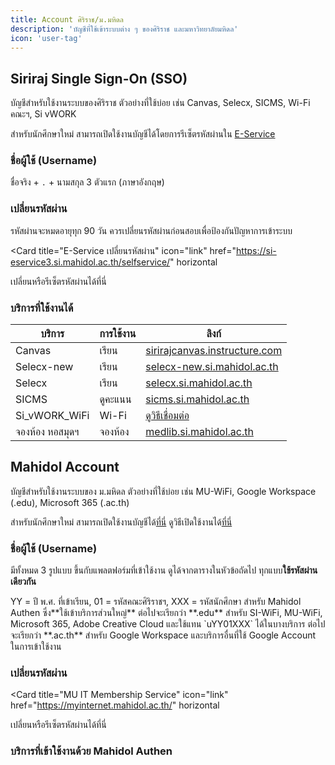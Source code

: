 ```yaml
---
title: Account ศิริราช/ม.มหิดล
description: 'บัญชีที่ใช้เข้าระบบต่าง ๆ ของศิริราช และมหาวิทยาลัยมหิดล'
icon: 'user-tag'
---
```


## Siriraj Single Sign-On (SSO)

บัญชีสำหรับใช้งานระบบของศิริราช ตัวอย่างที่ใช้บ่อย เช่น Canvas, Selecx, SICMS, Wi-Fi คณะฯ, Si vWORK

สำหรับนักศึกษาใหม่ สามารถเปิดใช้งานบัญชีได้โดยการรีเซ็ตรหัสผ่านใน
[E-Service](https://si-eservice3.si.mahidol.ac.th/selfservice/)

### ชื่อผู้ใช้ (Username)

<ParamField path="firstname.sur">ชื่อจริง + `.` + นามสกุล 3 ตัวแรก (ภาษาอังกฤษ)</ParamField>

### เปลี่ยนรหัสผ่าน

รหัสผ่านจะหมดอายุทุก 90 วัน ควรเปลี่ยนรหัสผ่านก่อนสอบเพื่อป้องกันปัญหาการเข้าระบบ

<Card
  title="E-Service เปลี่ยนรหัสผ่าน"
  icon="link"
  href="https://si-eservice3.si.mahidol.ac.th/selfservice/"
  horizontal
>
  เปลี่ยนหรือรีเซ็ตรหัสผ่านได้ที่นี่
</Card>

### บริการที่ใช้งานได้

| บริการ          | การใช้งาน | ลิงก์                                                                      |
| --------------- | --------- | -------------------------------------------------------------------------- |
| Canvas          | เรียน     | [sirirajcanvas.instructure.com](https://sirirajcanvas.instructure.com)     |
| Selecx-new      | เรียน     | [selecx-new.si.mahidol.ac.th](https://selecx-new.si.mahidol.ac.th)         |
| Selecx          | เรียน     | [selecx.si.mahidol.ac.th](https://selecx.si.mahidol.ac.th)                 |
| SICMS           | ดูคะแนน   | [sicms.si.mahidol.ac.th](https://sicms.si.mahidol.ac.th/login_student.php) |
| Si_vWORK_WiFi   | Wi-Fi     | [ดูวิธีเชื่อมต่อ](/it/network/wifi)                                        |
| จองห้อง หอสมุดฯ | จองห้อง   | [medlib.si.mahidol.ac.th](https://medlib.si.mahidol.ac.th/room)            |

## Mahidol Account

บัญชีสำหรับใช้งานระบบของ ม.มหิดล ตัวอย่างที่ใช้บ่อย เช่น MU-WiFi, Google Workspace (.edu), Microsoft 365 (.ac.th)

สำหรับนักศึกษาใหม่
สามารถเปิดใช้งานบัญชีได้[ที่นี่](https://myinternet.mahidol.ac.th/student/activate)
ดูวิธีเปิดใช้งานได้[ที่นี่](https://muit.mahidol.ac.th/docs/users-guide/manual-it-membership-account/manual-it-member-acc-reg/)

### ชื่อผู้ใช้ (Username)

มีทั้งหมด 3 รูปแบบ ขึ้นกับแพลตฟอร์มที่เข้าใช้งาน ดูได้จากตารางในหัวข้อถัดไป ทุกแบบ**ใช้รหัสผ่านเดียวกัน**

<ParamField path="uYY01XXX">
  YY = ปี พ.ศ. ที่เข้าเรียน, 01 = รหัสคณะศิริราชฯ, XXX = รหัสนักศึกษา สำหรับ Mahidol Authen
  ซึ่ง**ใช้เข้าบริการส่วนใหญ่**
</ParamField>
<ParamField path="firstname.sur@student.mahidol.ac.th">
  ต่อไปจะเรียกว่า **.edu** สำหรับ SI-WiFi, MU-WiFi, Microsoft 365, Adobe Creative Cloud และใช้แทน
  `uYY01XXX` ได้ในบางบริการ
</ParamField>
<ParamField path="firstname.sur@student.mahidol.edu">
  ต่อไปจะเรียกว่า **.ac.th** สำหรับ Google Workspace และบริการอื่นที่ใช้ Google Account
  ในการเข้าใช้งาน
</ParamField>

### เปลี่ยนรหัสผ่าน

<Card
  title="MU IT Membership Service"
  icon="link"
  href="https://myinternet.mahidol.ac.th/"
  horizontal
>
  เปลี่ยนหรือรีเซ็ตรหัสผ่านได้ที่นี่
</Card>

### บริการที่เข้าใช้งานด้วย Mahidol Authen
